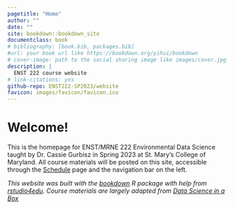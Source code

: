 ```yaml
--- 
pagetitle: "Home"
author: ""
date: ""
site: bookdown::bookdown_site
documentclass: book
# bibliography: [book.bib, packages.bib]
#url: your book url like https://bookdown.org/yihui/bookdown
# cover-image: path to the social sharing image like images/cover.jpg
description: |
  ENST 222 course website
# link-citations: yes
github-repo: ENST222-SP2023/website
favicon: images/favicon/favicon.ico
---
```

# Welcome! {-}

This is the homepage for ENST/MRNE 222 Environmental Data Science taught by Dr. Cassie Gurbisz in Spring 2023 at St. Mary's College of Maryland. All course materials will be posted on this site, accessible through the [Schedule](https://enst222-sp2023.github.io/website/schedule.html) page and the navigation bar on the left.

*This website was built with the [bookdown](https://bookdown.org/yihui/bookdown) R package with help from [rstudio4edu](https://rstudio4edu.github.io/rstudio4edu-book/). Course materials are largely adapted from [Data Science in a Box](https://datasciencebox.org/)*  





